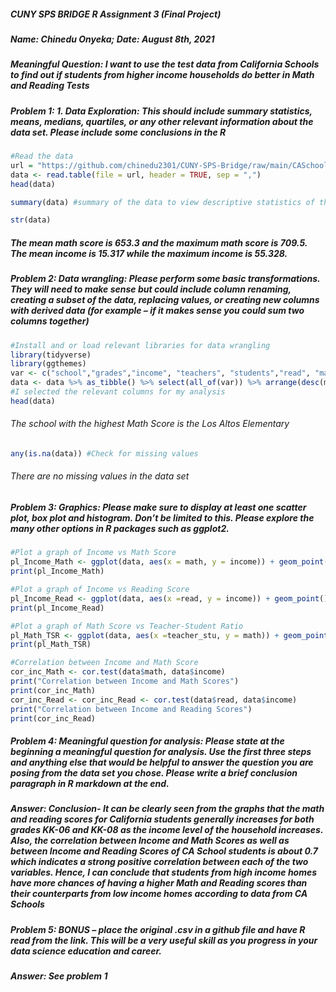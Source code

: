 ##### **CUNY SPS BRIDGE R Assignment 3 (Final Project)**
##### **Name: Chinedu Onyeka; Date: August 8th, 2021**  


##### **Meaningful Question: I want to use the test data from California Schools to find out if students from higher income households do better in Math and Reading Tests**


##### Problem 1: 1. Data Exploration: This should include summary statistics, means, medians, quartiles, or any other relevant information about the data set. Please include some conclusions in the R

```{r}
#Read the data
url = "https://github.com/chinedu2301/CUNY-SPS-Bridge/raw/main/CASchools.csv"
data <- read.table(file = url, header = TRUE, sep = ",")
head(data)
```
```{r}
summary(data) #summary of the data to view descriptive statistics of the data
```
```{r}
str(data)
```

##### **The mean math score is 653.3 and the maximum math score is 709.5. The mean income is 15.317 while the maximum income is 55.328.**


##### Problem 2: Data wrangling: Please perform some basic transformations. They will need to make sense but could include column renaming, creating a subset of the data, replacing values, or creating new columns with derived data (for example – if it makes sense you could sum two columns together)
```{r}
#Install and or load relevant libraries for data wrangling
library(tidyverse)
library(ggthemes)
var <- c("school","grades","income", "teachers", "students","read", "math")
data <- data %>% as_tibble() %>% select(all_of(var)) %>% arrange(desc(math, read, english)) %>% mutate(teacher_stu = teachers/students)
#I selected the relevant columns for my analysis
head(data)
```
###### *The school with the highest Math Score is the Los Altos Elementary*  
```{r}
any(is.na(data)) #Check for missing values
```
###### *There are no missing values in the data set*

##### Problem 3: Graphics: Please make sure to display at least one scatter plot, box plot and histogram. Don’t be limited to this. Please explore the many other options in R packages such as ggplot2.
```{r}
#Plot a graph of Income vs Math Score
pl_Income_Math <- ggplot(data, aes(x = math, y = income)) + geom_point() + stat_smooth(se=FALSE) + labs(x="Math Score", y= "Income", title = "Income vs Math Score") + facet_grid(rows = "grades") + theme_economist()
print(pl_Income_Math)
```
```{r}
#Plot a graph of Income vs Reading Score
pl_Income_Read <- ggplot(data, aes(x =read, y = income)) + geom_point() + stat_smooth(se=FALSE) + labs(x="Reading Score", y= "Income", title = "Income vs Reading Score") + facet_grid(rows = "grades")  + theme_economist()
print(pl_Income_Read)
```
```{r}
#Plot a graph of Math Score vs Teacher-Student Ratio
pl_Math_TSR <- ggplot(data, aes(x =teacher_stu, y = math)) + geom_point() + stat_smooth(se=FALSE)+ labs(x="Teachers-Students Ratio", y= "Math Score", title = "Math Score vs Teacher-Students Ratio")+theme_economist()
print(pl_Math_TSR)
```
```{r}
#Correlation between Income and Math Score
cor_inc_Math <- cor.test(data$math, data$income)
print("Correlation between Income and Math Scores")
print(cor_inc_Math)
cor_inc_Read <- cor_inc_Read <- cor.test(data$read, data$income)
print("Correlation between Income and Reading Scores")
print(cor_inc_Read)
```

##### Problem 4: Meaningful question for analysis: Please state at the beginning a meaningful question for analysis. Use the first three steps and anything else that would be helpful to answer the question you are posing from the data set you chose. Please write a brief conclusion paragraph in R markdown at the end.

##### **Answer: *Conclusion- It can be clearly seen from the graphs that the math and reading scores for California students generally increases for both grades KK-06 and KK-08 as the income level of the household increases. Also, the correlation between Income and Math Scores as well as between Income and Reading Scores of CA School students is about 0.7 which indicates a strong positive correlation between each of the two variables. Hence, I can conclude that students from high income homes have more chances of having a higher Math and Reading scores than their counterparts from low income homes according to data from CA Schools* **


##### Problem 5: BONUS – place the original .csv in a github file and have R read from the link. This will be a very useful skill as you progress in your data science education and career.


##### **Answer:  *See problem 1* **




